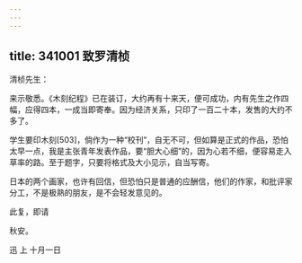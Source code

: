 ```yaml
---
---
---
```

title: 341001 致罗清桢
---




清桢先生：

来示敬悉。《木刻纪程》已在装订，大约再有十来天，便可成功，内有先生之作四幅，应得四本，一成当即寄奉。因为经济关系，只印了一百二十本，发售的大约不多了。

学生要印木刻[503]，倘作为一种“校刊”，自无不可，但如算是正式的作品，恐怕太早一点，我是主张青年发表作品，要“胆大心细”的，因为心若不细，便容易走入草率的路。至于题字，只要将格式及大小见示，自当写寄。

日本的两个画家，也许有回信，但恐怕只是普通的应酬信，他们的作家，和批评家分工，不是极熟的朋友，是不会轻发意见的。

此复，即请

秋安。

迅 上 十月一日